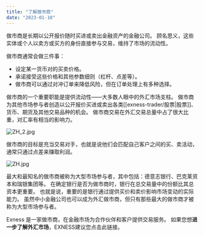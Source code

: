 ```yaml
---
title: "了解做市商"
date: "2023-01-10"
---
```


<Ads></Ads> 

做市商是长期以公开报价随时买进或卖出金融资产的金融公司。 顾名思义，这些实体或个人以卖方或买方的身份直接参与交易，维持了市场的流动性。

做市商通常会做三件事：

- 设定某一货币对的买卖价格。
- 承诺接受这些价格和其他参数细则（杠杆、点差等）。
- 做市商可以通过对冲订单来降低风险，但在订单处理上有多种选择。

做市商的一个重要职能是提供流动性——大多数人眼中的外汇市场支柱。 做市商为其他市场参与者创造以公开报价买进或卖出各类[[exness-trader/股票|股票]]、货币、期货及其他交易品种的机会。 做市商交易在外汇交易总量中占了很大比重，对汇率有相当的影响力。

![ZH_2.jpg](https://testingcf.jsdelivr.net/gh/jarlin8/OSS@main/exhelp/ZH_2.jpg)

做市商的目标是充当交易对手，也就是说他们会匹配自己客户之间的买、卖活动，通常只通过点差来赚取利润。

![ZH.jpg](https://testingcf.jsdelivr.net/gh/jarlin8/OSS@main/exhelp/ZH.jpg)

最大和最知名的做市商被称为大型市场参与者，其中包括：德意志银行、巴克莱资本和瑞银集团等。 在确定银行是否为做市商时，银行在总交易量中的份额比其总资本更重要。 也就是说，重要的是银行通过提供买价和卖价影响市场变动的实际能力。 虽然中小金融公司也可以成为外汇做市商，但只有那些最大的做市商才被称为大型市场参与者。

Exness 是一家做市商，在金融市场为合作伙伴和客户提供交易服务。 如果您想**进一步了解外汇市场**，EXNESS建议您点击此链接。
